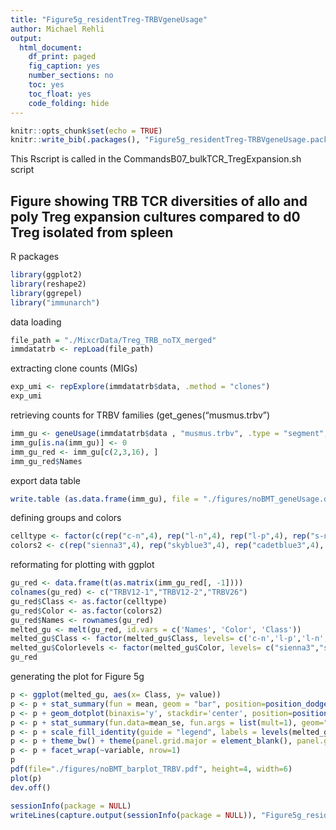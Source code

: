 ```yaml
---
title: "Figure5g_residentTreg-TRBVgeneUsage"
author: Michael Rehli
output: 
  html_document:
    df_print: paged
    fig_caption: yes
    number_sections: no
    toc: yes
    toc_float: yes
    code_folding: hide
---
```


```r
knitr::opts_chunk$set(echo = TRUE)
knitr::write_bib(.packages(), "Figure5g_residentTreg-TRBVgeneUsage.packages.bib")
```

This Rscript is called in the CommandsB07_bulkTCR_TregExpansion.sh script 

## Figure showing TRB TCR diversities of allo and poly Treg expansion cultures compared to d0 Treg isolated from spleen

R packages

```r
library(ggplot2)
library(reshape2)
library(ggrepel)
library("immunarch")
```

data loading

```r
file_path = "./MixcrData/Treg_TRB_noTX_merged"
immdatatrb <- repLoad(file_path)
```

extracting clone counts (MIGs)

```r
exp_umi <- repExplore(immdatatrb$data, .method = "clones")
exp_umi
```

retrieving counts for TRBV families (get_genes("musmus.trbv")

```r
imm_gu <- geneUsage(immdatatrb$data , "musmus.trbv", .type = "segment", .ambig = "exc", .norm = T)
imm_gu[is.na(imm_gu)] <- 0
imm_gu_red <- imm_gu[c(2,3,16), ]
imm_gu_red$Names
```


export data table 

```r
write.table (as.data.frame(imm_gu), file = "./figures/noBMT_geneUsage.data.txt", sep = "\t", row.names = FALSE, col.names = TRUE, quote = FALSE)
```



defining groups and colors

```r
celltype <- factor(c(rep("c-n",4), rep("l-n",4), rep("l-p",4), rep("s-n",4), rep("s-p",4)))
colors2 <- c(rep("sienna3",4), rep("skyblue3",4), rep("cadetblue3",4), rep("deeppink",4), rep("mediumvioletred",4))
```

reformating for plotting with ggplot

```r
gu_red <- data.frame(t(as.matrix(imm_gu_red[, -1])))
colnames(gu_red) <- c("TRBV12-1","TRBV12-2","TRBV26")
gu_red$Class <- as.factor(celltype)
gu_red$Color <- as.factor(colors2)
gu_red$Names <- rownames(gu_red)
melted_gu <- melt(gu_red, id.vars = c('Names', 'Color', 'Class'))
melted_gu$Class <- factor(melted_gu$Class, levels= c('c-n','l-p','l-n','s-p','s-n'))
melted_gu$Colorlevels <- factor(melted_gu$Color, levels= c("sienna3","skyblue4","cadetblue3","deeppink","mediumvioletred"))
gu_red
```

generating the plot for Figure 5g

```r
p <- ggplot(melted_gu, aes(x= Class, y= value))
p <- p + stat_summary(fun = mean, geom = "bar", position=position_dodge(.9), aes(fill=Color))
p <- p + geom_dotplot(binaxis='y', stackdir='center', position=position_dodge(.9), dotsize=2,  stackratio = 1, binwidth=.0015,  aes(fill=Color), show.legend=T) 
p <- p + stat_summary(fun.data=mean_se, fun.args = list(mult=1), geom="errorbar", color="black", size=0.5, width = 0.6, position=position_dodge(.9))
p <- p + scale_fill_identity(guide = "legend", labels = levels(melted_gu$Class), breaks = levels(melted_gu$Colorlevels)) + scale_y_continuous(limits = c(0, .125), expand = c(0, 0))
p <- p + theme_bw() + theme(panel.grid.major = element_blank(), panel.grid.minor = element_blank(), axis.text.x = element_text(angle = 90, vjust=0.5, hjust=1), text = element_text(size = 12))
p <- p + facet_wrap(~variable, nrow=1)
p
pdf(file="./figures/noBMT_barplot_TRBV.pdf", height=4, width=6)
plot(p)
dev.off()
```


```r
sessionInfo(package = NULL)
writeLines(capture.output(sessionInfo(package = NULL)), "Figure5g_residentTreg-TRBVgeneUsage_TRB_SessionInfo.txt")
```


